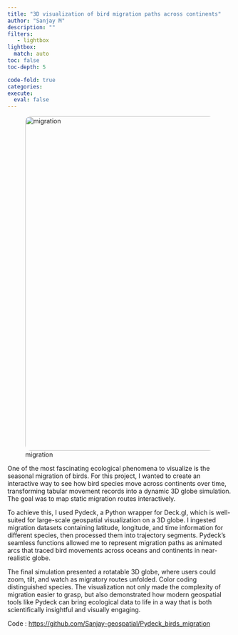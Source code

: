 ```yaml
---
title: "3D visualization of bird migration paths across continents"
author: "Sanjay M"
description: ""
filters:
   - lightbox
lightbox: 
  match: auto
toc: false
toc-depth: 5

code-fold: true
categories: 
execute: 
  eval: false
---
```


![migration](birds.gif){width=750px style="border-radius:12px;"}

One of the most fascinating ecological phenomena to visualize is the seasonal migration of birds. For this project, I wanted to create an interactive way to see how bird species move across continents over time, transforming tabular movement records into a dynamic 3D globe simulation. The goal was to map static migration routes interactively.

To achieve this, I used Pydeck, a Python wrapper for Deck.gl, which is well-suited for large-scale geospatial visualization on a 3D globe. I ingested migration datasets containing latitude, longitude, and time information for different species, then processed them into trajectory segments. Pydeck's seamless functions allowed me to represent migration paths as animated arcs that traced bird movements across oceans and continents in near-realistic globe.

The final simulation presented a rotatable 3D globe, where users could zoom, tilt, and watch as migratory routes unfolded. Color coding distinguished species. The visualization not only made the complexity of migration easier to grasp, but also demonstrated how modern geospatial tools like Pydeck can bring ecological data to life in a way that is both scientifically insightful and visually engaging.

Code : [https://github.com/Sanjay-geospatial/Pydeck_birds_migration](https://github.com/Sanjay-geospatial/Pydeck_birds_migration)